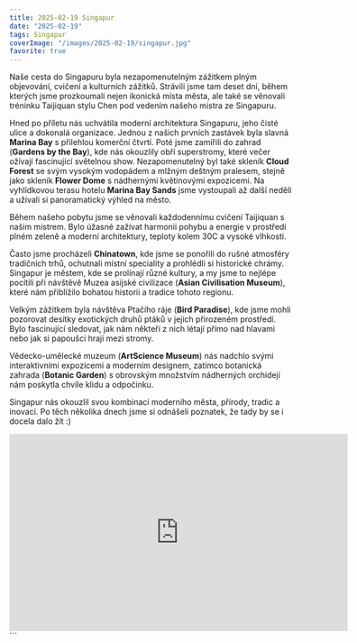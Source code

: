 ```yaml
---
title: 2025-02-19 Singapur
date: "2025-02-19"
tags: Singapur
coverImage: "/images/2025-02-19/singapur.jpg"
favorite: true
---
```


Naše cesta do Singapuru byla nezapomenutelným zážitkem plným objevování, cvičení a kulturních zážitků. Strávili jsme tam deset dní, během kterých jsme prozkoumali nejen ikonická místa města, ale také se věnovali tréninku Taijiquan stylu Chen pod vedením našeho mistra ze Singapuru.

Hned po příletu nás uchvátila moderní architektura Singapuru, jeho čisté ulice a dokonalá organizace. Jednou z našich prvních zastávek byla slavná <strong>Marina Bay</strong> s přilehlou komerční čtvrtí. Poté jsme zamířili do zahrad (<strong>Gardens by the Bay</strong>), kde nás okouzlily obří superstromy, které večer ožívají fascinující světelnou show. Nezapomenutelný byl také skleník <strong>Cloud Forest</strong> se svým vysokým vodopádem a mlžným deštným pralesem, stejně jako skleník <strong>Flower Dome</strong> s nádhernými květinovými expozicemi. Na vyhlídkovou terasu hotelu <strong>Marina Bay Sands</strong> jsme vystoupali až další neděli a užívali si panoramatický výhled na město.

Během našeho pobytu jsme se věnovali každodennímu cvičení Taijiquan s naším mistrem. Bylo úžasné zažívat harmonii pohybu a energie v prostředí plném zeleně a moderní architektury, teploty kolem 30C a vysoké vlhkosti.

Často jsme procházeli <strong>Chinatown</strong>, kde jsme se ponořili do rušné atmosféry tradičních trhů, ochutnali místní speciality a prohlédli si historické chrámy. Singapur je městem, kde se prolínají různé kultury, a my jsme to nejlépe pocítili při návštěvě Muzea asijské civilizace (<strong>Asian Civilisation Museum</strong>), které nám přiblížilo bohatou historii a tradice tohoto regionu.

Velkým zážitkem byla návštěva Ptačího ráje (<strong>Bird Paradise</strong>), kde jsme mohli pozorovat desítky exotických druhů ptáků v jejich přirozeném prostředí. Bylo fascinující sledovat, jak nám někteří z nich létají přímo nad hlavami nebo jak si papoušci hrají mezi stromy.

Vědecko-umělecké muzeum (<strong>ArtScience Museum</strong>) nás nadchlo svými interaktivními expozicemi a moderním designem, zatímco botanická zahrada (<strong>Botanic Garden</strong>) s obrovským množstvím nádherných orchidejí nám poskytla chvíle klidu a odpočinku.

Singapur nás okouzlil svou kombinací moderního města, přírody, tradic a inovací. Po těch několika dnech jsme si odnášeli poznatek, že tady by se i docela dalo žít :)

<div class="flex justify-center pb-2">
  <iframe
    width="600"
    height="350"
    src="https://www.youtube.com/embed/qILoLVtZfkY"
    frameborder="0"
    allow="accelerometer; autoplay; clipboard-write; encrypted-media; gyroscope; picture-in-picture"
    allowfullscreen
  ></iframe>
</div>
```

